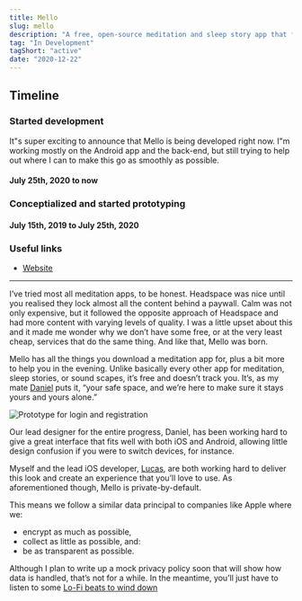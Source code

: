 ```yaml
---
title: Mello
slug: mello
description: "A free, open-source meditation and sleep story app that focuses on you and is here to ease your mind whenever you need it."
tag: "In Development"
tagShort: "active"
date: "2020-12-22"
---
```


<h2>Timeline</h2>
<section id="timeline">
  <section className="progress">
    <h3>Started development</h3>
    <p>
      It&quot;s super exciting to announce that Mello is being developed right now. I&quot;m working mostly on the Android app and the back-end, but still trying to help out where I can to make this go as smoothly as possible.
    </p>
    <h4 className="minor">July 25th, 2020 to now</h4>
  </section>
  <section className="progress">
    <h3>Conceptialized and started prototyping</h3>
    <h4 className="minor">July 15th, 2019 to July 25th, 2020</h4>
  </section>
</section>

### Useful links
- [Website](https://getmello.org)

---

I’ve tried most all meditation apps, to be honest. Headspace was nice until you realised they lock almost all the content behind a paywall. Calm was not only expensive, but it followed the opposite approach of Headspace and had more content with varying levels of quality. I was a little upset about this and it made me wonder why we don’t have some free, or at the very least cheap, services that do the same thing. And like that, Mello was born.

Mello has all the things you download a meditation app for, plus a bit more to help you in the evening. Unlike basically every other app for meditation, sleep stories, or sound scapes, it’s free and doesn’t track you. It’s, as my mate [Daniel](https://cyckl.github.io) puts it, “your safe space, and we’re here to make sure it stays yours and yours alone.”

![Prototype for login and registration](/assets/projects/mello/teaser.png)

Our lead designer for the entire progress, Daniel, has been working hard to give a great interface that fits well with both iOS and Android, allowing little design confusion if you were to switch devices, for instance.

Myself and the lead iOS developer, [Lucas](https://ultra03.github.io), are both working hard to deliver this look and create an experience that you’ll love to use. As aforementioned though, Mello is private-by-default.

This means we follow a similar data principal to companies like Apple where we:
- encrypt as much as possible,
- collect as little as possible, and:
- be as transparent as possible.

Although I plan to write up a mock privacy policy soon that will show how data is handled, that’s not for a while. In the meantime, you’ll just have to listen to some [Lo-Fi beats to wind down](https://www.youtube.com/watch?v=bmVKaAV_7-A)
